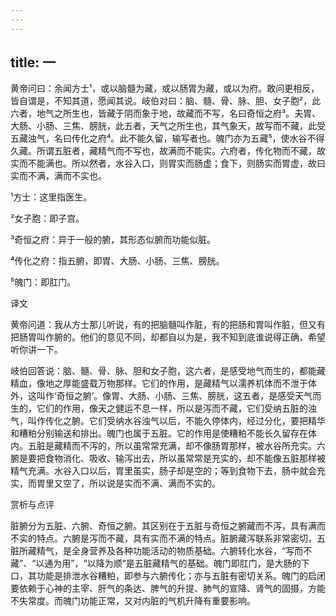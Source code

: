 ```yaml
---
---
---
```

title: 一
---




黄帝问曰：余闻方士¹，或以脑髓为藏，或以肠胃为藏，或以为府。敢问更相反，皆自谓是，不知其道，愿闻其说。岐伯对曰：脑、髓、骨、脉、胆、女子胞²，此六者，地气之所生也，皆藏于阴而象于地，故藏而不写，名曰奇恒之府³。夫胃、大肠、小肠、三焦、膀胱，此五者，天气之所生也，其气象天，故写而不藏，此受五藏浊气，名曰传化之府⁴。此不能久留，输写者也。魄门亦为五藏⁵，使水谷不得久藏。所谓五脏者，藏精气而不写也，故满而不能实。六府者，传化物而不藏，故实而不能满也。所以然者，水谷入口，则胃实而肠虚；食下，则肠实而胃虚，故曰实而不满，满而不实也。

¹方士：这里指医生。

²女子胞：即子宫。

³奇恒之府：异于一般的腑，其形态似腑而功能似脏。

⁴传化之府：指五腑，即胃、大肠、小肠、三焦、膀胱。

⁵魄门：即肛门。

译文

黄帝问道：我从方士那儿听说，有的把脑髓叫作脏，有的把肠和胃叫作脏，但又有把肠胃叫作腑的。他们的意见不同，却都自以为是，我不知到底谁说得正确，希望听你讲一下。

岐伯回答说：脑、髓、骨、脉、胆和女子胞，这六者，是感受地气而生的，都能藏精血，像地之厚能盛载万物那样。它们的作用，是藏精气以濡养机体而不泄于体外，这叫作‘奇恒之腑’。像胃、大肠、小肠、三焦、膀胱，这五者，是感受天气而生的，它们的作用，像天之健运不息一样，所以是泻而不藏，它们受纳五脏的浊气，叫作传化之腑。它们受纳水谷浊气以后，不能久停体内，经过分化，要把精华和糟粕分别输送和排出。魄门也属于五脏。它的作用是使糟粕不能长久留存在体内。五脏是藏精而不泻的，所以虽常常充满，却不像肠胃那样，被水谷所充实。六腑是要把食物消化、吸收、输泻出去，所以虽常常是充实的，却不能像五脏那样被精气充满。水谷入口以后，胃里虽实，肠子却是空的；等到食物下去，肠中就会充实，而胃里又空了，所以说是实而不满、满而不实的。

赏析与点评

脏腑分为五脏、六腑、奇恒之腑。其区别在于五脏与奇恒之腑藏而不泻，具有满而不实的特点。六腑是泻而不藏，具有实而不满的特点。脏腑藏泻联系非常密切，五脏所藏精气，是全身营养及各种功能活动的物质基础。六腑转化水谷，“写而不藏”、“以通为用”，“以降为顺”是五脏藏精气的基础。魄门即肛门，是大肠的下口，其功能是排泄水谷糟粕，即参与六腑传化；亦与五脏有密切关系。魄门的启闭要依赖于心神的主宰、肝气的条达、脾气的升提、肺气的宣降、肾气的固摄，方能不失常度。而魄门功能正常，又对内脏的气机升降有重要影响。